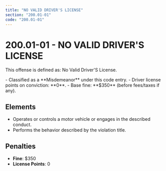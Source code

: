 ```yaml
---
title: "NO VALID DRIVER'S LICENSE"
section: "200.01-01"
code: "200.01-01"
---
```





# 200.01-01 - NO VALID DRIVER'S LICENSE

This offense is defined as: No Valid Driver'S License.

<Aside type="caution" title="Charge Type: Misdemeanor">
- Classified as a **Misdemeanor** under this code entry.
- Driver license points on conviction: **0**.
- Base fine: **$350** (before fees/taxes if any).
</Aside>

## Elements
- Operates or controls a motor vehicle or engages in the described conduct.
- Performs the behavior described by the violation title.

## Penalties
- **Fine**: $350
- **License Points**: 0
